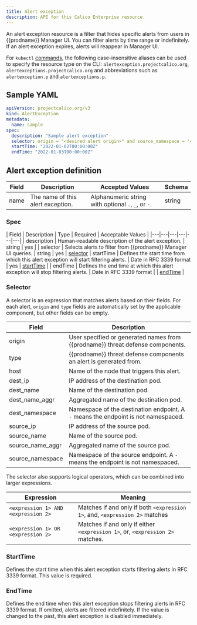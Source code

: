```yaml
---
title: Alert exception
description: API for this Calico Enterprise resource. 
---
```


An alert exception resource is a filter that hides specific alerts from users in {{prodname}} Manager UI.
You can filter alerts by time range or indefinitely. If an alert exception expires, alerts will reappear in Manager UI.

For `kubectl` [commands](https://kubernetes.io/docs/reference/kubectl/overview/),
the following case-insensitive aliases can be used to specify the resource type on the CLI:
`alertexception.projectcalico.org`, `alertexceptions.projectcalico.org` and abbreviations such as
`alertexception.p` and `alertexceptions.p`.

## Sample YAML

```yaml
apiVersion: projectcalico.org/v3
kind: AlertException 
metadata:
  name: sample
spec:
  description: "Sample alert exception"
  selector: origin = "<desired alert origin>" and source_namespace = "<desired source namespace>"
  startTime: "2022-01-02T00:00:00Z"
  endTime: "2022-01-03T00:00:00Z"
```

## Alert exception definition

| Field | Description | Accepted Values | Schema |
|---|---|---|---|
| name | The name of this alert exception. | Alphanumeric string with optional `.`, `_`, or `-`. | string |

### Spec

| Field | Description | Type | Required | Acceptable Values |
|---|---|---|---|---|---|
| description | Human-readable description of the alert exception. | string | yes |
| selector | Selects alerts to filter from {{prodname}} Manager UI queries. | string | yes | [selector](#selector)
| startTime | Defines the start time from which this alert exception will start filtering alerts. | Date in RFC 3339 format | yes | [startTime](#starttime) |
| endTime | Defines the end time at which this alert exception will stop filtering alerts. | Date in RFC 3339 format | | [endTime](#endtime) |

### Selector

A selector is an expression that matches alerts based on their fields.  For each alert,
`origin` and `type` fields are automatically set by the applicable component, but other fields can be empty.

| Field | Description |
|---|---|
| origin | User specified or generated names from {{prodname}} threat defense components. |
| type | {{prodname}} threat defense components an alert is generated from. |
| host | Name of the node that triggers this alert. |
| dest_ip | IP address of the destination pod. |
| dest_name | Name of the destination pod. |
| dest_name_aggr | Aggregated name of the destination pod. |
| dest_namespace | Namespace of the destination endpoint. A `-` means the endpoint is not namespaced. |
| source_ip | IP address of the source pod. |
| source_name | Name of the source pod. |
| source_name_aggr | Aggregated name of the source pod. |
| source_namespace | Namespace of the source endpoint. A `-` means the endpoint is not namespaced. |

The selector also supports logical operators, which can be combined into larger expressions.

| Expression | Meaning |
|---|---|
| `<expression 1> AND <expression 2>` | Matches if and only if both `<expression 1>`, and, `<expression 2>` matches
| `<expression 1> OR <expression 2>` | Matches if and only if either `<expression 1>`, or, `<expression 2>` matches.

### StartTime

Defines the start time when this alert exception starts filtering alerts in RFC 3339 format. This value is required.

### EndTime

Defines the end time when this alert exception stops filtering alerts in RFC 3339 format.
If omitted, alerts are filtered indefinitely.
If the value is changed to the past, this alert exception is disabled immediately.
